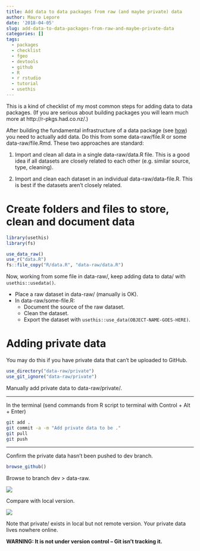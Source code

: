 ```yaml
---
title: Add data to data packages from raw (and maybe private) data
author: Mauro Lepore
date: '2018-04-05'
slug: add-data-to-data-packages-from-raw-and-maybe-private-data
categories: []
tags:
  - packages
  - checklist
  - fgeo
  - devtools
  - github
  - R
  - r rstudio
  - tutorial
  - usethis
---
```


This is a kind of checklist of my most common steps for adding data to data packages. (If you are serious about building packages you will learn much more at http://r-pkgs.had.co.nz/.) 

After building the fundamental infrastructure of a data package (see [how](http://bit.ly/2JkSDiw)) you need to actually add data. Do this from some data-raw/file.R or some data-raw/file.Rmd. These two approaches are standard:

1. Import and clean all data in a single data-raw/data.R file. This is a good idea if all datasets are closely related to each other (e.g. similar source, type, cleaning).

2. Import and clean each dataset in an individual data-raw/data-file.R. This is best if the datasets aren't closely related.

# Create folders and files to store, clean and document data

```R
library(usethis)
library(fs)
```

```R
use_data_raw()
use_r("data.R")
fs::file_copy("R/data.R", "data-raw/data.R")
```

Now, working from some file in data-raw/, keep adding data to data/ with `usethis::usedata()`.

* Place a raw dataset in data-raw/ (manually is OK).
* In data-raw/some-file.R:
    * Document the source of the raw dataset.
    * Clean the dataset.
    * Export the dataset with `usethis::use_data(OBJECT-NAME-GOES-HERE)`.

# Adding private data

You may do this if you have private data that can't be uploaded to GitHub.


```R
use_directory("data-raw/private")
use_git_ignore("data-raw/private")
```
Manually add private data to data-raw/private/.

---

In the terminal (send commands from R script to terminal with Control + Alt + Enter)

```bash
git add .
git commit -a -m "Add private data to be ."
git pull
git push
```

---

Confirm the private data hasn't been pushed to dev branch.

```R
browse_github()
```

Browse to branch dev > data-raw.

![](https://i.imgur.com/dHYoQy4.png)

Compare with local version.

![](https://i.imgur.com/WA9hYNT.png)

Note that private/ exists in local but not remote version. Your private data lives nowhere online.

__WARNING: It is not under version control -- Git isn't tracking it.__
